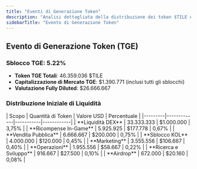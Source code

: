 ```yaml
---
title: "Eventi di Generazione Token"
description: "Analisi dettagliata della distribuzione dei token $TILE e dell'allocazione di liquidità al TGE"
sidebarTitle: "Evento di Generazione Token"
---
```


## Evento di Generazione Token (TGE)

### Sblocco TGE: 5.22%
- **Token TGE Totali**: 46.359.036 $TILE
- **Capitalizzazione di Mercato TGE**: $1.390.771 (inclusi tutti gli sblocchi)
- **Valutazione Fully Diluted**: $26.666.667

### Distribuzione Iniziale di Liquidità

<Card className='mt-4 w-fit'>
| Scopo | Quantità di Token | Valore USD | Percentuale |
|---------|-------------|-----------|------------|
| **Liquidità DEX** | 33.333.333 | $1.000.000 | 3,75% |
| **Ricompense In-Game** | 5.925.925 | $177.778 | 0,67% |
| **Vendita Pubblica** | 6.666.667 | $200.000 | 0,75% |
| **Sblocco KOL** | 4.000.000 | $120.000 | 0,45% |
| **Marketing** | 3.555.556 | $106.667 | 0,40% |
| **Operazioni** | 1.955.556 | $58.667 | 0,22% |
| **Ricerca e Sviluppo** | 916.667 | $27.500 | 0,10% |
| **Airdrop** | 672.000 | $20.160 | 0,08% |
</Card>